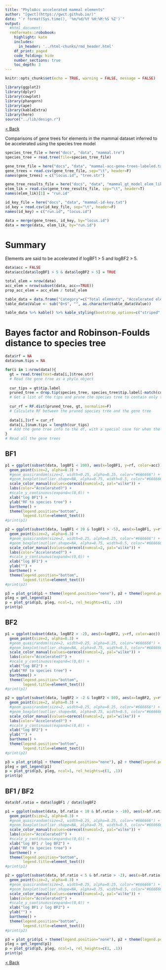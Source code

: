 ```yaml
---
title: "PhyloAcc accelerated mammal elements"
author: "[gwct](https://gwct.github.io/)"
date: "`r format(Sys.time(), '%m/%d/%Y %H:%M:%S %Z')`"
output:
  #html_document:
  rmdformats::robobook:
    highlight: kate
    includes:
      in_header: '../html-chunks/rmd_header.html'
    df_print: paged
    code_folding: hide
    number_sections: true
    toc_depth: 3
---
```



```r
knitr::opts_chunk$set(echo = TRUE, warning = FALSE, message = FALSE)

library(ggplot2)
library(dplyr)
library(cowplot)
library(phangorn)
library(ape)
library(kableExtra)
library(here)
source("../lib/design.r")
```

[< Back ](index.html)

Comparisons of gene trees for elements in the mammal dataset inferred to be accelerated using the species tree model

```r
species_tree_file = here("docs", "data", "mammal.tre")
species_tree = read.tree(file=species_tree_file)

gene_tree_file = here("docs", "data", "mammal-acc-gene-trees-labeled.txt")
gene_trees = read.csv(gene_tree_file, sep="\t", header=F)
names(gene_trees) = c("locus.id", "tree.str")

gene_tree_results_file = here("docs", "data", "mammal_gt_model_elem_lik.txt")
elem_lik = read.csv(gene_tree_results_file, sep="\t", header=T)
names(elem_lik)[1] = "run.id"

id_key_file = here("docs", "data", "mammal-id-key.txt")
id_key = read.csv(id_key_file, sep="\t", header=F)
names(id_key) = c("run.id", "locus.id")

data = merge(gene_trees, id_key, by="locus.id")
data = merge(data, elem_lik, by="run.id")

```

# Summary

Elements are said to be accelerated if logBF1 > 5 and logBF2 > 5.

```r

data$acc = FALSE
data$acc[data$logBF1 > 5 & data$logBF2 > 5] = TRUE

total_elem = nrow(data)
acc_elem = nrow(subset(data, acc==TRUE))
prop_acc_elem = acc_elem / total_elem

table_data = data.frame("Category"=c("Total elements", "Accelerated elements", "Proportion accelerated"), "Value"=c(total_elem, acc_elem, signif(prop_acc_elem, 4)))
table_data$Value <- sub("0+$", "", as.character(table_data$Value))

table_data %>% kable() %>% kable_styling(bootstrap_options=c("striped", "condended", "responsive"), full_width=F)

```

# Bayes factor and Robinson-Foulds distance to species tree

```r
data$rf = NA
data$num.tips = NA

for(i in 1:nrow(data)){
  gt = read.tree(text=data[i,]$tree.str)
  # Read the gene tree as a phylo object
  
  cur_tips = gt$tip.label
  pruned_tree = drop.tip(species_tree, species_tree$tip.label[-match(cur_tips, species_tree$tip.label)])
  # Get a list of the tips and prune the species tree to contain only those tips
  
  cur_rf = RF.dist(pruned_tree, gt, normalize=F)
  # Calculate RF between the pruned species tree and the gene tree
  
  data[i,]$rf = cur_rf
  data[i,]$num.tips = length(cur_tips)
  # Add the gene tree info to the df, with a special case for when the RF is 0
}
# Read all the gene trees

```

## BF1

```r

p1 = ggplot(subset(data, logBF1 < 200), aes(x=logBF1, y=rf, color=acc)) +
  geom_point(size=2, alpha=0.3) +
  #geom_quasirandom(size=2, width=0.25, alpha=0.25, color="#666666") +
  #geom_boxplot(outlier.shape=NA, alpha=0.75, width=0.5, color="#666666") +
  scale_color_manual(values=corecol(numcol=2, pal="wilke")) +
  labs(color="Accelerated?") +
  #scale_y_continuous(expand=c(0,0)) +
  xlab("log BF1") +
  ylab("RF to species tree") +
  bartheme() +
  theme(legend.position="bottom",
        legend.title=element_text())
#print(p1)

p2 = ggplot(subset(data, logBF1 < 20 & logBF1 > -5), aes(x=logBF1, y=rf, color=acc)) +
  geom_point(size=2, alpha=0.3) +
  #geom_quasirandom(size=2, width=0.25, alpha=0.25, color="#666666") +
  #geom_boxplot(outlier.shape=NA, alpha=0.75, width=0.5, color="#666666") +
  scale_color_manual(values=corecol(numcol=2, pal="wilke")) +
  labs(color="Accelerated?") +
  #scale_y_continuous(expand=c(0,0)) +
  xlab("log BF1") +
  ylab("") +
  bartheme() +
  theme(legend.position="bottom",
        legend.title=element_text())
#print(p2)

p3 = plot_grid(p1 + theme(legend.position="none"), p2 + theme(legend.position="none"), ncol=2)
pleg = get_legend(p1)
p = plot_grid(p3, pleg, ncol=1, rel_heights=c(1, .1))
print(p)

```

## BF2

```r

p1 = ggplot(subset(data, logBF2 > -2), aes(x=logBF2, y=rf, color=acc)) +
  geom_point(size=2, alpha=0.3) +
  #geom_quasirandom(size=2, width=0.25, alpha=0.25, color="#666666") +
  #geom_boxplot(outlier.shape=NA, alpha=0.75, width=0.5, color="#666666") +
  scale_color_manual(values=corecol(numcol=2, pal="wilke")) +
  labs(color="Accelerated?") +
  #scale_y_continuous(expand=c(0,0)) +
  xlab("log BF2") +
  ylab("RF to species tree") +
  bartheme() +
  theme(legend.position="bottom",
        legend.title=element_text())
#print(p1)

p2 = ggplot(subset(data, logBF2 > -2 & logBF2 < 50), aes(x=logBF2, y=rf, color=acc)) +
  geom_point(size=2, alpha=0.3) +
  #geom_quasirandom(size=2, width=0.25, alpha=0.25, color="#666666") +
  #geom_boxplot(outlier.shape=NA, alpha=0.75, width=0.5, color="#666666") +
  scale_color_manual(values=corecol(numcol=2, pal="wilke")) +
  labs(color="Accelerated?") +
  #scale_y_continuous(expand=c(0,0)) +
  xlab("log BF2") +
  ylab("") +
  bartheme() +
  theme(legend.position="bottom",
        legend.title=element_text())
#print(p2)

p3 = plot_grid(p1 + theme(legend.position="none"), p2 + theme(legend.position="none"), ncol=2)
pleg = get_legend(p1)
p = plot_grid(p3, pleg, ncol=1, rel_heights=c(1, .1))
print(p)

```

## BF1 / BF2

```r

data$bf.ratio = data$logBF1 / data$logBF2

p1 = ggplot(subset(data, bf.ratio < 10 & bf.ratio > -10), aes(x=bf.ratio, y=rf, color=acc)) +
  geom_point(size=2, alpha=0.3) +
  #geom_quasirandom(size=2, width=0.25, alpha=0.25, color="#666666") +
  #geom_boxplot(outlier.shape=NA, alpha=0.75, width=0.5, color="#666666") +
  scale_color_manual(values=corecol(numcol=2, pal="wilke")) +
  labs(color="Accelerated?") +
  #scale_y_continuous(expand=c(0,0)) +
  xlab("log BF1 / log BF2") +
  ylab("RF to species tree") +
  bartheme() +
  theme(legend.position="bottom",
        legend.title=element_text())
#print(p1)

p2 = ggplot(subset(data, bf.ratio < 5 & bf.ratio > -2), aes(x=bf.ratio, y=rf, color=acc)) +
  geom_point(size=2, alpha=0.3) +
  #geom_quasirandom(size=2, width=0.25, alpha=0.25, color="#666666") +
  #geom_boxplot(outlier.shape=NA, alpha=0.75, width=0.5, color="#666666") +
  scale_color_manual(values=corecol(numcol=2, pal="wilke")) +
  labs(color="Accelerated?") +
  #scale_y_continuous(expand=c(0,0)) +
  xlab("log BF1 / log BF2") +
  ylab("") +
  bartheme() +
  theme(legend.position="bottom",
        legend.title=element_text())
#print(p2)

p3 = plot_grid(p1 + theme(legend.position="none"), p2 + theme(legend.position="none"), ncol=2)
pleg = get_legend(p1)
p = plot_grid(p3, pleg, ncol=1, rel_heights=c(1, .1))
print(p)

```


[< Back ](index.html)

















